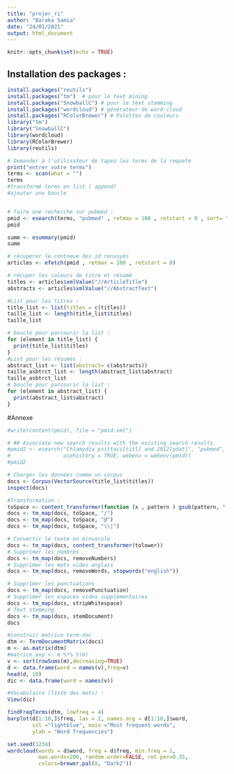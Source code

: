 ```yaml
---
title: "projer_ri"
author: "Baraka Samia"
date: "24/01/2021"
output: html_document
---
```


```r
knitr::opts_chunk$set(echo = TRUE)
```

## Installation des packages : 
```r
install.packages("reutils")
install.packages("tm")  # pour le text mining
install.packages("SnowballC") # pour le text stemming
install.packages("wordcloud") # générateur de word-cloud 
install.packages("RColorBrewer") # Palettes de couleurs
library("tm")
library("SnowballC")
library(wordcloud)
library(RColorBrewer)
library(reutils)
```


```r
# Demander à l'utilisateur de tapez les terms de la requete 
print("entrer votre terms")
terms <- scan(what = "")
terms
#transformé terms en list ( append) 
#ajouter une boucle 


# faire une recherche sur pubmed : 
pmid <- esearch(terms, "pubmed" , retmax = 100 , retstart = 0 , sort= "relevance",usehistory = TRUE )
pmid

summ <- esummary(pmid)
summ

# récuperer le contneue des id renvoyés 
articles <- efetch(pmid , retmax = 100 , retstart = 0)

# récuper les valeurs de titre et résumé 
titles <- articles$xmlValue("//ArticleTitle")
abstracts <- articles$xmlValue("//AbstractText")

#List pour les titres : 
title_list <- list(titles = c(titles))
taille_list <- length(title_list$titles)
taille_list

# boucle pour parcourir la list : 
for (element in title_list) {
  print(title_list$titles)
}
#List pour les résumés : 
abstract_list <- list(abstract= c(abstracts))
taille_asbtrct_list <- length(abstract_list$abstract)
taille_asbtrct_list
# boucle pour parcourir la list : 
for (element in abstract_list) {
  print(abstract_list$abstract)
}
```

#Annexe 
```r
#write(content(pmid), file = "pmid.xml")

# ## Associate new search results with the existing search results.
#pmid2 <- esearch("Chlamydia psittaci[titl] and 2012[pdat]", "pubmed",
#                 usehistory = TRUE, webenv = webenv(pmid))
#pmid2

```



```r
# Charger les données comme un corpus
docs <- Corpus(VectorSource(title_list$titles))
inspect(docs)
```


```r
#Transformation : 
toSpace <- content_transformer(function (x , pattern ) gsub(pattern, " ", x))
docs <- tm_map(docs, toSpace, "/")
docs <- tm_map(docs, toSpace, "@")
docs <- tm_map(docs, toSpace, "\\|")

```

```r
# Convertir le texte en minuscule
docs <- tm_map(docs, content_transformer(tolower))
# Supprimer les nombres
docs <- tm_map(docs, removeNumbers)
# Supprimer les mots vides anglais
docs <- tm_map(docs, removeWords, stopwords("english"))

# Supprimer les ponctuations
docs <- tm_map(docs, removePunctuation)
# Supprimer les espaces vides supplémentaires
docs <- tm_map(docs, stripWhitespace)
# Text stemming
docs <- tm_map(docs, stemDocument)
docs
```


```r
#construir matrice term-doc
dtm <- TermDocumentMatrix(docs)
m <- as.matrix(dtm)
#matrice_exp <- m %*% t(m) 
v <- sort(rowSums(m),decreasing=TRUE)
d <- data.frame(word = names(v),freq=v)
head(d, 10)
dic <- data.frame(word = names(v))

#Vocabulaire (liste des mots) : 
View(dic)
```

```r
findFreqTerms(dtm, lowfreq = 4)
barplot(d[1:10,]$freq, las = 2, names.arg = d[1:10,]$word,
        col ="lightblue", main ="Most frequent words",
        ylab = "Word frequencies")
```


```r
set.seed(1234)
wordcloud(words = d$word, freq = d$freq, min.freq = 1,
          max.words=200, random.order=FALSE, rot.per=0.35, 
          colors=brewer.pal(8, "Dark2"))
```



